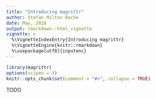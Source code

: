 ```yaml
---
title: "Introducing magrittr"
author: Stefan Milton Bache
date: May, 2018
output: rmarkdown::html_vignette
vignette: >
  %\VignetteIndexEntry{Introducing magrittr}
  %\VignetteEngine{knitr::rmarkdown}
  %\usepackage[utf8]{inputenc}
---
```


```r
library(magrittr)
options(scipen = 3)
knitr::opts_chunk$set(comment = "#>", collapse = TRUE)
```

TODO
